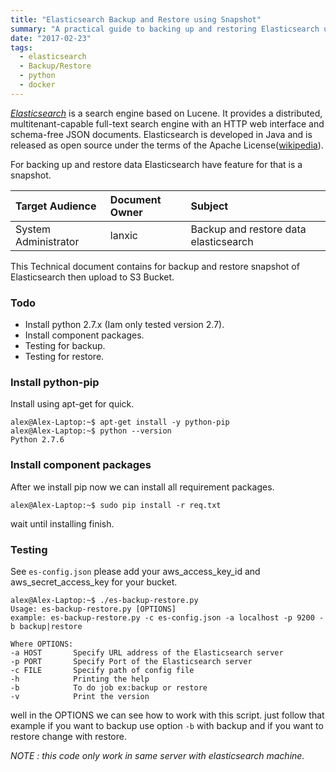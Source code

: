 ```yaml
---
title: "Elasticsearch Backup and Restore using Snapshot"
summary: "A practical guide to backing up and restoring Elasticsearch using snapshot functionality, integrated with AWS S3 for remote storage. This document is designed for system administrators managing Elasticsearch infrastructure."
date: "2017-02-23"
tags:
  - elasticsearch
  - Backup/Restore
  - python
  - docker
---
```


*[Elasticsearch][1]* is a search engine based on Lucene. It provides a distributed, multitenant-capable full-text search engine with an HTTP web interface and schema-free JSON documents.
Elasticsearch is developed in Java and is released as open source under the terms of the Apache License([wikipedia](https://en.wikipedia.org/wiki/Elasticsearch)).

For backing up and restore data Elasticsearch have feature for that is a snapshot.


| Target Audience      | Document Owner | Subject                               |
| :-----------------   | :------------- | :------------------------------------ |
| System Administrator | lanxic         | Backup and restore data elasticsearch |


This Technical document contains for backup and restore snapshot of Elasticsearch then upload to S3 Bucket.

### Todo
+ Install python 2.7.x (Iam only tested version 2.7).
+ Install component packages.
+ Testing for backup.
+ Testing for restore.

### Install python-pip
Install using apt-get for quick.

```shell
alex@Alex-Laptop:~$ apt-get install -y python-pip
alex@Alex-Laptop:~$ python --version
Python 2.7.6
```

### Install component packages
After we install pip now we can install all requirement packages.

```shell
alex@Alex-Laptop:~$ sudo pip install -r req.txt
```
wait until installing finish.

### Testing
See `es-config.json` please add your aws_access_key_id and aws_secret_access_key for your bucket.

```shell
alex@Alex-Laptop:~$ ./es-backup-restore.py
Usage: es-backup-restore.py [OPTIONS]
example: es-backup-restore.py -c es-config.json -a localhost -p 9200 -b backup|restore

Where OPTIONS:
-a HOST       Specify URL address of the Elasticsearch server
-p PORT       Specify Port of the Elasticsearch server
-c FILE       Specify path of config file
-h            Printing the help
-b            To do job ex:backup or restore
-v            Print the version
```
well in the OPTIONS we can see how to work with this script.
just follow that example if you want to backup use option `-b` with backup and if you want to restore change with restore.

*NOTE : this code only work in same server with elasticsearch machine.*


[1]: https://www.elastic.co

